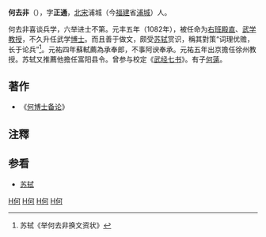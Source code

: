 '''何去非'''（{{bd|?||?||}}），字'''正通'''，[[北宋|北宋]]浦城（今[[福建|福建]]省[[浦城|浦城]]）人。

何去非喜谈兵学，六举进士不第。元丰五年（1082年），被任命为[[右班殿直|右班殿直]]、[[武学|武学]][[教授|教授]]，不久升任武学[[博士_(官職)|博士]]。而且善于做文，颇受[[苏轼|苏轼]]赏识，稱其對策“词理优赡，长于论兵”<ref>苏轼《举何去非换文资状》</ref>。元祐四年蘇軾薦為承奉郎，不事阿谀奉承。元祐五年出京擔任徐州教授。苏轼又推薦他擔任富阳县令。曾参与校定《[[武经七书|武经七书]]》。有子[[何薳|何薳]]。

==著作==
*《[[何博士备论|何博士备论]]》

==注釋==
{{reflist}}

==参看==
*[[苏轼|苏轼]]


{{宋朝人物小作品}}
[[Category:宋朝軍事人物|H何]]
[[Category:宋朝政治人物|H何]]
[[Category:福建作家|H何]]
[[Category:浦城人|H何]]